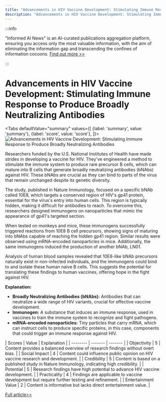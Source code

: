 ```yaml
---
title: "Advancements in HIV Vaccine Development: Stimulating Immune Response to Produce Broadly Neutralizing Antibodies"
description: "Advancements in HIV Vaccine Development: Stimulating Immune Response to Produce Broadly Neutralizing Antibodies"
---
```



:::info

"Informed AI News" is an AI-curated publications aggregation platform, ensuring you access only the most valuable information, with the aim of eliminating the information gap and transcending the confines of information cocoons.  [Find out more >>](/docs/guides)

:::

# Advancements in HIV Vaccine Development: Stimulating Immune Response to Produce Broadly Neutralizing Antibodies


<Tabs
	defaultValue="summary"
	values={[
	{label: 'summary', value: 'summary'},
	{label: 'score', value: 'score'},
]}>
<TabItem value="summary">
<img
  src="https://image.informedainews.com/2024/06/Hea-cBF-1717382744-0.jpg"
  alt="Advancements in HIV Vaccine Development: Stimulating Immune Response to Produce Broadly Neutralizing Antibodies"
/>



Researchers funded by the U.S. National Institutes of Health have made strides in developing a vaccine for HIV. They've engineered a method to stimulate the immune system to produce rare precursor B cells, which can mature into B cells that generate broadly neutralizing antibodies (bNAbs) against HIV. These bNAbs are crucial as they can bind to parts of the virus that remain unchanged despite its genetic diversity.

The study, published in Nature Immunology, focused on a specific bNAb called 10E8, which targets a conserved region of HIV's gp41 protein, essential for the virus's entry into human cells. This region is typically hidden, making it difficult for antibodies to reach. To overcome this, researchers designed immunogens on nanoparticles that mimic the appearance of gp41's targeted section.

When tested on monkeys and mice, these immunogens successfully triggered reactions from 10E8 B cell precursors, showing signs of maturing into bNAbs capable of reaching the hidden gp41 region. Similar results were observed using mRNA-encoded nanoparticles in mice. Additionally, the same immunogens induced the production of another bNAb, LN01.

Analysis of human blood samples revealed that 10E8-like bNAb precursors naturally exist in non-infected individuals, and the immunogens could bind to and isolate these human naive B cells. This suggests the potential for translating these findings to human vaccines, offering hope in the fight against HIV.

**Explanation:**
- **Broadly Neutralizing Antibodies (bNAbs):** Antibodies that can neutralize a wide range of HIV variants, crucial for effective vaccine development.
- **Immunogen:** A substance that induces an immune response, used in vaccines to train the immune system to recognize and fight pathogens.
- **mRNA-encoded nanoparticles:** Tiny particles that carry mRNA, which can instruct cells to produce specific proteins, in this case, components that could trigger an immune response against HIV.
</TabItem>
<TabItem value="score">
	| Scores     | Value   | Explanation |
	| -------- | ------- | ------- |
	| Objectivity  | 5    | Content provides a balanced overview of research findings without overt bias.    |
	| Social Impact | 4     | Content could influence public opinion on HIV vaccine research and development.    |
	| Credibility    | 5    | Content is based on a published study in Nature Immunology, indicating high credibility.    |
	| Potential    | 5    | Research findings have high potential to advance HIV vaccine development.    |
	| Practicality    | 4    | Findings are applicable to vaccine development but require further testing and refinement.    |
	| Entertainment Value    | 2    | Content is informative but lacks direct entertainment value.    |
</TabItem>
</Tabs>

[Full article>>](https://www.cnbeta.com.tw/articles/science/1433325.htm)
